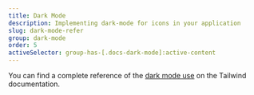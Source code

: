 ```yaml
---
title: Dark Mode
description: Implementing dark-mode for icons in your application
slug: dark-mode-refer
group: dark-mode
order: 5
activeSelector: group-has-[.docs-dark-mode]:active-content
---
```


You can find a complete reference of the [dark mode use](https://tailwindcss.com/docs/dark-mode) on the Tailwind documentation.


